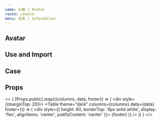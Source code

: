 ```yaml
---
name: 头像 / Avatar
route: /avatar
menu: 信息 / Information
---
```



## Avatar

<TagVersion component="Avatar" />

## Use and Import

<Explain component="Avatar" isCopyable/>

## Case

<Playground>
  <Avatar />
  <Avatar round />
</Playground>

<Playground wrapper="Src">
  <Avatar src="https://www.gravatar.com/avatar?s=15" />
</Playground>

<Playground wrapper="Round">
  <Avatar src="https://www.gravatar.com/avatar?s=15"  />
  <Avatar src="https://www.gravatar.com/avatar?s=15" round />
</Playground>

<Playground wrapper="Size">
  <Avatar src="https://www.gravatar.com/avatar?s=15" size="large" />
  <Avatar src="https://www.gravatar.com/avatar?s=15" size="medium" />
  <Avatar src="https://www.gravatar.com/avatar?s=15" size="small" />
</Playground>


## Props

<>
  {
    [Props.public].map(({columns, data, footer}) => (
      <div style={{marginTop: 20}}>
        <Table
          theme="dark"
          columns={columns} 
          data={data}
          footer={() => (
            <div style={{
              height: 60,
              borderTop: '4px solid white', 
              display: 'flex',
              alignItems: 'center',
              justifyContent: 'center'
            }}>
              {footer}
            </div>
          )}
        />
      </div>
    ))
  }
</>